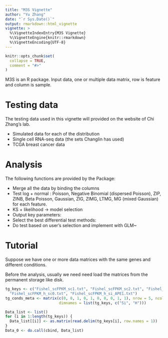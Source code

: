 ```yaml
---
title: "M3S Vignette"
author: "Yu Zhang"
date: "`r Sys.Date()`"
output: rmarkdown::html_vignette
vignette: >
  %\VignetteIndexEntry{M3S Vignette}
  %\VignetteEngine{knitr::rmarkdown}
  %\VignetteEncoding{UTF-8}
---
```


```r
knitr::opts_chunk$set(
  collapse = TRUE,
  comment = "#>"
)
```

M3S is an R package. Input data, one or multiple data matrix, row is feature and column is sample.

# Testing data

The testing data used in this vignette will provided on the website of Chi Zhang's lab.

- Simulated data for each of the distribution
- Single cell RNA-seq data (the sets Changlin has used)
- TCGA breast cancer data

# Analysis

The following functions are provided by the Package:

- Merge all the data by binding the columns
- Test log + normal : Poisson, Negative Binomial (dispersed Poisson), ZIP, ZINB, Beta Poisson, Gaussian, ZIG, ZIMG, LTMG, MG (mixed Gaussian) for each feature.
- KS + likelihood -> model selection
- Output key parameters:
- Select the best differential test methods:
- Do test based on user's selection and implement with GLM~

# Tutorial

Suppose we have one or more data matrices with the same genes and different conditions.

Before the analysis, usually we need need load the matrices from the permanent storage like disk.

``` R
tg_keys <- c("Fishel_scFPKM_sc1.txt", "Fishel_scFPKM_sc2.txt", "Fishel_scFPKM_si_APE1.txt", 
  "Fishel_scFPKM_h_sc0.txt", "Fishel_scFPKM_h_si_APE1.txt")
tg_conds_meta <- matrix(c(0, 0, 1, 0, 1, 0, 0, 0, 1, 1), nrow = 5, ncol = 2, 
                        dimnames = list(tg_keys, c("Si", "H")))

Data_list <- list()
for (i in 1:length(tg_keys)) {
  Data_list[[i]] <- as.matrix(read.delim(tg_keys[i], row.names = 1))
}
Data_0 <- do.call(cbind, Data_list)
```
